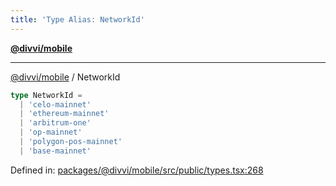 ```yaml
---
title: 'Type Alias: NetworkId'
---
```

[**@divvi/mobile**](../README)

---

[@divvi/mobile](../README) / NetworkId
```ts
type NetworkId =
  | 'celo-mainnet'
  | 'ethereum-mainnet'
  | 'arbitrum-one'
  | 'op-mainnet'
  | 'polygon-pos-mainnet'
  | 'base-mainnet'
```

Defined in: [packages/@divvi/mobile/src/public/types.tsx:268](https://github.com/divvi-xyz/divvi-mobile/blob/main/packages/@divvi/mobile/src/public/types.tsx#L268)



<EditPage editUrl="https://github.com/divvi-xyz/divvi-mobile/edit/main/docs/reference/type-aliases/NetworkId.md" />